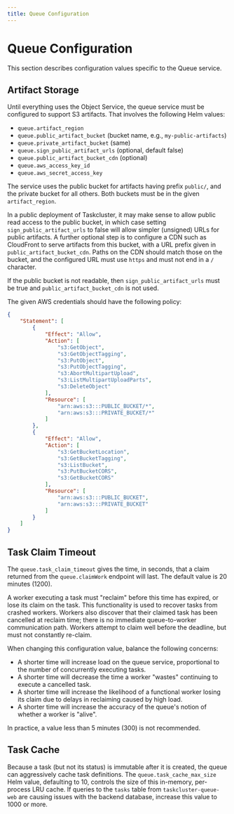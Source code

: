 ```yaml
---
title: Queue Configuration
---
```


# Queue Configuration

This section describes configuration values specific to the Queue service.

## Artifact Storage

Until everything uses the Object Service, the queue service must be configured to support S3 artifacts.
That involves the following Helm values:

* `queue.artifact_region`
* `queue.public_artifact_bucket` (bucket name, e.g., `my-public-artifacts`)
* `queue.private_artifact_bucket` (same)
* `queue.sign_public_artifact_urls` (optional, default false)
* `queue.public_artifact_bucket_cdn` (optional)
* `queue.aws_access_key_id`
* `queue.aws_secret_access_key`

The service uses the public bucket for artifacts having prefix `public/`, and the private bucket for all others.
Both buckets must be in the given `artifact_region`.


In a public deployment of Taskcluster, it may make sense to allow public read access to the public bucket, in which case setting `sign_public_artifact_urls` to false will allow simpler (unsigned) URLs for public artifacts.
A further optional step is to configure a CDN such as CloudFront to serve artifacts from this bucket, with a URL prefix given in `public_artifact_bucket_cdn`.
Paths on the CDN should match those on the bucket, and the configured URL must use `https` and must not end in a `/` character.

If the public bucket is not readable, then `sign_public_artifact_urls` must be true and `public_artifact_bucket_cdn` is not used.

The given AWS credentials should have the following policy:

```json
{
    "Statement": [
        {
            "Effect": "Allow",
            "Action": [
                "s3:GetObject",
                "s3:GetObjectTagging",
                "s3:PutObject",
                "s3:PutObjectTagging",
                "s3:AbortMultipartUpload",
                "s3:ListMultipartUploadParts",
                "s3:DeleteObject"
            ],
            "Resource": [
                "arn:aws:s3:::PUBLIC_BUCKET/*",
                "arn:aws:s3:::PRIVATE_BUCKET/*"
            ]
        },
        {
            "Effect": "Allow",
            "Action": [
                "s3:GetBucketLocation",
                "s3:GetBucketTagging",
                "s3:ListBucket",
                "s3:PutBucketCORS",
                "s3:GetBucketCORS"
            ],
            "Resource": [
                "arn:aws:s3:::PUBLIC_BUCKET",
                "arn:aws:s3:::PRIVATE_BUCKET"
            ]
        }
    ]
}
```

## Task Claim Timeout

The `queue.task_claim_timeout` gives the time, in seconds, that a claim returned from the `queue.claimWork` endpoint will last.
The default value is 20 minutes (1200).

A worker executing a task must "reclaim" before this time has expired, or lose its claim on the task.
This functionality is used to recover tasks from crashed workers.
Workers also discover that their claimed task has been cancelled at reclaim time; there is no immediate queue-to-worker communication path.
Workers attempt to claim well before the deadline, but must not constantly re-claim.

When changing this configuration value, balance the following concerns:
* A shorter time will increase load on the queue service, proportional to the number of concurrently executing tasks.
* A shorter time will decrease the time a worker "wastes" continuing to execute a cancelled task.
* A shorter time will increase the likelihood of a functional worker losing its claim due to delays in reclaiming caused by high load.
* A shorter time will increase the accuracy of the queue's notion of whether a worker is "alive".

In practice, a value less than 5 minutes (300) is not recommended.

## Task Cache

Because a task (but not its status) is immutable after it is created, the queue can aggressively cache task definitions.
The `queue.task_cache_max_size` Helm value, defaulting to 10, controls the size of this in-memory, per-process LRU cache.
If queries to the `tasks` table from `taskcluster-queue-web` are causing issues with the backend database, increase this value to 1000 or more.
